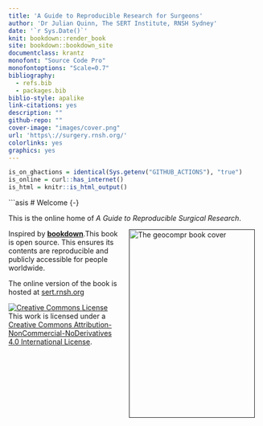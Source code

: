 ```yaml
--- 
title: 'A Guide to Reproducible Research for Surgeons'
author: 'Dr Julian Quinn, The SERT Institute, RNSH Sydney'
date: '`r Sys.Date()`'
knit: bookdown::render_book
site: bookdown::bookdown_site
documentclass: krantz
monofont: "Source Code Pro"
monofontoptions: "Scale=0.7"
bibliography:
  - refs.bib
  - packages.bib
biblio-style: apalike
link-citations: yes
description: ""
github-repo: ""
cover-image: "images/cover.png"
url: 'https\://surgery.rnsh.org/'
colorlinks: yes
graphics: yes
---
```


```r
is_on_ghactions = identical(Sys.getenv("GITHUB_ACTIONS"), "true")
is_online = curl::has_internet()
is_html = knitr::is_html_output()
```

```asis
# Welcome {-}

This is the online home of *A Guide to Reproducible Surgical Research*.

<a href=""><img src="images/cover.png" width="250" height="375" alt="The geocompr book cover" align="right" style="margin: 0 1em 0 1em" /></a>

Inspired by [**bookdown**](https://github.com/rstudio/bookdown).This book is open source.
This ensures its contents are reproducible and publicly accessible for people worldwide.

The online version of the book is hosted at [sert.rnsh.org](https://sert.rnsh.org) 

<p><a rel="license" href="http://creativecommons.org/licenses/by-nc-nd/4.0/"><img alt="Creative Commons License" style="border-width:0" src="https://i.creativecommons.org/l/by-nc-nd/4.0/88x31.png"></a><br>This work is licensed under a <a rel="license" href="http://creativecommons.org/licenses/by-nc-nd/4.0/">Creative Commons Attribution-NonCommercial-NoDerivatives 4.0 International License</a>.</p>
  
